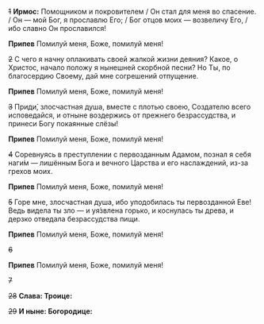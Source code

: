 ~~1~~ **Ирмос:** Помощником и покровителем / Он стал для меня во спасение. / Он — мой Бог, я прославлю Его; / Бог отцов моих — возвеличу Его, / ибо славно Он прославился!

**Припев** Помилуй меня, Боже, помилуй меня!

~~2~~ С чего я начну оплакивать своей жалкой жизни деяния? Какое, о Христос, начало положу я нынешней скорбной песни? Но Ты, по благосердию Своему, дай мне согрешений отпущение.

**Припев** Помилуй меня, Боже, помилуй меня!

~~3~~ Приди́, злосчастная душа, вместе с плотью своею, Создателю всего исповедайся, и отныне воздержись от прежнего безрассудства, и принеси Богу покаянные слёзы!

**Припев** Помилуй меня, Боже, помилуй меня!

~~4~~ Соревнуясь в преступлении с первозданным Адамом, познал я себя наги́м — лишённым Бога и вечного Царства и его наслаждений, из-за грехов моих.

**Припев** Помилуй меня, Боже, помилуй меня!

~~5~~ Горе мне, злосчастная душа, ибо уподобилась ты первозданной Еве! Ведь видела ты зло —  и уя́звлена горько, и коснулась ты древа, и дерзко отведала безрассудства пищи.

**Припев** Помилуй меня, Боже, помилуй меня!

~~6~~ 

**Припев** Помилуй меня, Боже, помилуй меня!

~~7~~

~~28~~ **Слава: Троице:**

~~29~~ **И ныне: Богородице:**

